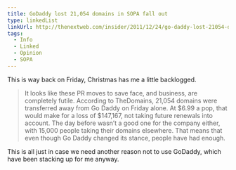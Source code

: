 ```yaml
---
title: GoDaddy lost 21,054 domains in SOPA fall out
type: linkedList
linkUrl: http://thenextweb.com/insider/2011/12/24/go-daddy-lost-21054-domains-yesterday-in-wake-of-sopa-pr-disaster/
tags:
  - Info
  - Linked
  - Opinion
  - SOPA
---
```


This is way back on Friday, Christmas has me a little backlogged.

> It looks like these PR moves to save face, and business, are completely futile. According to TheDomains, 21,054 domains were transferred away from Go Daddy on Friday alone. At $6.99 a pop, that would make for a loss of $147,167, not taking future renewals into account. The day before wasn’t a good one for the company either, with 15,000 people taking their domains elsewhere. That means that even though Go Daddy changed its stance, people have had enough.

This is all just in case we need another reason not to use GoDaddy, which have been stacking up for me anyway.
